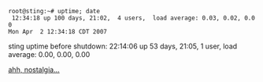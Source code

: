 {{pdf|asdf.pdf|sweet!}}

 root@sting:~# uptime; date
  12:34:18 up 100 days, 21:02,  4 users,  load average: 0.03, 0.02, 0.00
 Mon Apr  2 12:34:18 CDT 2007

sting uptime before shutdown:  22:14:06 up 53 days, 21:05,  1 user,  load average: 0.00, 0.00, 0.00


[http://lwn.net/1998/1001/gnome.html ahh, nostalgia...]